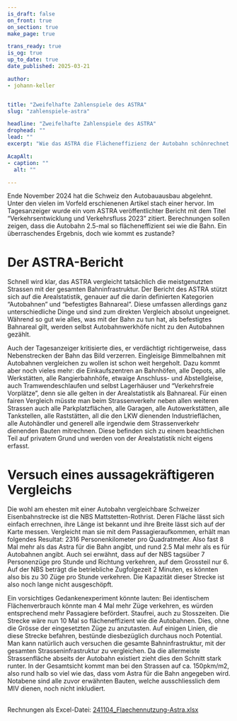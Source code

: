 ```yaml
---
is_draft: false
on_front: true
on_section: true
make_page: true

trans_ready: true
is_og: true
up_to_date: true
date_published: 2025-03-21

author:
- johann-keller


title: "Zweifelhafte Zahlenspiele des ASTRA"
slug: "zahlenspiele-astra"

headline: "Zweifelhafte Zahlenspiele des ASTRA"
drophead: ""
lead: ""
excerpt: "Wie das ASTRA die Flächeneffizienz der Autobahn schönrechnet."

AcapAlt:
- caption: ""
  alt: ""

---
```







Ende November 2024 hat die Schweiz den Autobauausbau abgelehnt. Unter den vielen im Vorfeld erschienenen Artikel stach einer hervor. Im Tagesanzeiger wurde ein vom ASTRA veröffentlichter Bericht mit dem Titel “Verkehrsentwicklung und Verkehrsfluss 2023” zitiert.<R id="TagiFlaechen" /> Berechnungen sollen zeigen, dass die Autobahn 2.5-mal so flächeneffizient sei wie die Bahn. Ein überraschendes Ergebnis, doch wie kommt es zustande? 

# Der ASTRA-Bericht
Schnell wird klar, das ASTRA vergleicht tatsächlich die meistgenutzten Strassen mit der gesamten Bahninfrastruktur.<R id="ASTRAVeVf" /> Der Bericht des ASTRA stützt sich auf die Arealstatistik, genauer auf die darin definierten Kategorien “Autobahnen” und “befestigtes Bahnareal”. Diese umfassen allerdings ganz unterschiedliche Dinge und sind zum direkten Vergleich absolut ungeeignet. Während so gut wie alles, was mit der Bahn zu tun hat, als befestigtes Bahnareal gilt, werden selbst Autobahnwerkhöfe nicht zu den Autobahnen gezählt.<R id="NOAS04Kat" />

Auch der Tagesanzeiger kritisierte dies, er verdächtigt richtigerweise, dass Nebenstrecken der Bahn das Bild verzerren.<R id="TagiFlaechen" /> Eingleisige Bimmelbahnen mit Autobahnen vergleichen zu wollen ist schon weit hergeholt. Dazu kommt aber noch vieles mehr: die Einkaufszentren an Bahnhöfen, alle Depots, alle Werkstätten, alle Rangierbahnhöfe, etwaige Anschluss- und Abstellgleise, auch Tramwendeschlaufen und selbst Lagerhäuser und “Verkehrsfreie Vorplätze”, denn sie alle gelten in der Arealstatistik als Bahnareal. Für einen fairen Vergleich müsste man beim Strassenverkehr neben allen weiteren Strassen auch alle Parkplatzflächen, alle Garagen, alle Autowerkstätten, alle Tankstellen, alle Raststätten, all die den LKW dienenden Industrieflächen, alle Autohändler und generell alle irgendwie dem Strassenverkehr dienenden Bauten mitrechnen. Diese befinden sich zu einem beachtlichen Teil auf privatem Grund und werden von der Arealstatistik nicht eigens erfasst.

<Slider items={[AAimg]} capAlt={frontmatter.AcapAlt} dataFile={[AAdata]} />

# Versuch eines aussagekräftigeren Vergleichs
Die wohl am ehesten mit einer Autobahn vergleichbare Schweizer Eisenbahnstrecke ist die NBS Mattstetten-Rothrist. Deren Fläche lässt sich einfach errechnen, ihre Länge ist bekannt und ihre Breite lässt sich auf der Karte messen.<C cont="Quellen für die Rechnungen finden sich im Anhang" /> Vergleicht man sie mit dem Passagieraufkommen, erhält man folgendes Resultat: 2316 Personenkilometer pro Quadratmeter. Also fast 8 Mal mehr als das Astra für die Bahn angibt, und rund 2.5 Mal mehr als es für Autobahnen angibt. <C cont="in der Grafik steht pro 100 Quadratmeter, beim Nachrechnen scheint es, es sei pro Quadratmeter gerechnet worden" /> 
Auch sei erwähnt, dass auf der NBS tagsüber 7 Personenzüge pro Stunde und Richtung verkehren, auf dem Grossteil nur 6. Auf der NBS beträgt die betriebliche Zugfolgezeit 2 Minuten,<R id="NBSNzz" /><R id="NBSETCS" /> es könnten also bis zu 30 Züge pro Stunde verkehren.<C cont="Auf Schnellfahrstrecken im Ausland fahren tendenziell eher bis zu 20 Züge pro Stunde, allerdings schneller" /> Die Kapazität dieser Strecke ist also noch lange nicht ausgeschöpft. 

Ein vorsichtiges Gedankenexperiment könnte lauten: Bei identischem Flächenverbrauch könnte man 4 Mal mehr Züge verkehren,<C cont="4 x 7 = 28 Züge pro Stunde und Richtung" /> es würden entsprechend mehr Passagiere befördert. Staufrei, auch zu Stosszeiten. Die Strecke wäre nun 10 Mal <C cont="2.5 x 4 = 10" /> so flächeneffizient wie die Autobahnen. Dies, ohne die Grösse der eingesetzten Züge zu anzutasten. Auf einigen Linien, die diese Strecke befahren, bestünde diesbezüglich durchaus noch Potential.
Man kann natürlich auch versuchen die gesamte Bahninfrastruktur, mit der gesamten Strasseninfrastruktur zu vergleichen. Da die allermeiste Strassenfläche abseits der Autobahn existiert zieht dies den Schnitt stark runter. In der Gesamtsicht kommt man bei den Strassen auf ca. 150pkm/m2, also rund halb so viel wie das, dass vom Astra für die Bahn angegeben wird. Notabene sind alle zuvor erwähnten Bauten, welche ausschliesslich dem MIV dienen, noch nicht inkludiert.

<SectionTitle title="Anhang" />
<br />
Rechnungen als Excel-Datei: <a href={rechnungen}>241104_Flaechennutzung-Astra.xlsx</a>